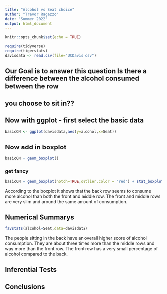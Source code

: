 ```yaml
---
title: "Alcohol vs Seat choice"
author: "Trevor Ragazzo"
date: "Summer 2022"
output: html_document
---
```


```r
knitr::opts_chunk$set(echo = TRUE)
```

```r
require(tidyverse)
require(tigerstats)
davisdata <- read.csv(file="UCDavis.csv")
```
## Our Goal is to answer this question Is there a difference between the alcohol consumed between the row
## you choose to sit in??

## Now with ggplot - first select the basic data

```r
basicCN <- ggplot(davisdata,aes(y=alcohol,x=Seat))
```
## Now add in boxplot

```r
basicCN + geom_boxplot()
```
  
  
### get fancy  

```r
basicCN + geom_boxplot(notch=TRUE,outlier.color = "red") + stat_boxplot(geom ='errorbar') + labs(title="Fancy notch boxplot \n with 2 lines")
```

According to the boxplot it shows that the back row seems to consume more alcohol than both the front and middle row. The front and middle rows are very slim and around the same amount of consumption. 

## Numerical Summarys 

```r
favstats(alcohol~Seat,data=davisdata)
```

The people sitting in the back have an overall higher score of alcohol consumption. They are about three times more than the middle rows and way more than the front row. The front row has a very small percentage of alcohol compared to the back. 

## Inferential Tests

## Conclusions


